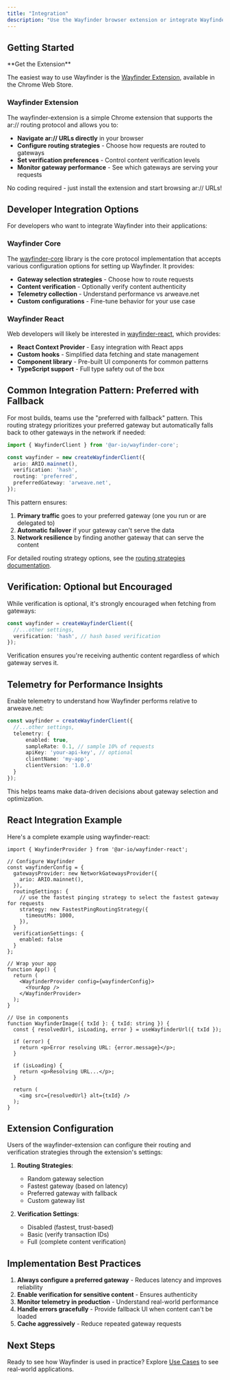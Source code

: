 ```yaml
---
title: "Integration"
description: "Use the Wayfinder browser extension or integrate Wayfinder libraries into your applications"
---
```


## Getting Started

<Callout type="tip">
**Get the Extension**

The easiest way to use Wayfinder is the [Wayfinder Extension](https://chromewebstore.google.com/detail/ario-wayfinder/hnhmeknhajanolcoihhkkaaimapnmgil?hl=en-US), available in the Chrome Web Store.
</Callout>

### Wayfinder Extension

The wayfinder-extension is a simple Chrome extension that supports the ar:// routing protocol and allows you to:

- **Navigate ar:// URLs directly** in your browser
- **Configure routing strategies** - Choose how requests are routed to gateways
- **Set verification preferences** - Control content verification levels
- **Monitor gateway performance** - See which gateways are serving your requests

No coding required - just install the extension and start browsing ar:// URLs!

## Developer Integration Options

For developers who want to integrate Wayfinder into their applications:

### Wayfinder Core

The [wayfinder-core](/sdks/wayfinder/wayfinder-core) library is the core protocol implementation that accepts various configuration options for setting up Wayfinder. It provides:

- **Gateway selection strategies** - Choose how to route requests
- **Content verification** - Optionally verify content authenticity
- **Telemetry collection** - Understand performance vs arweave.net
- **Custom configurations** - Fine-tune behavior for your use case

### Wayfinder React

Web developers will likely be interested in [wayfinder-react](/sdks/wayfinder/wayfinder-react), which provides:

- **React Context Provider** - Easy integration with React apps
- **Custom hooks** - Simplified data fetching and state management
- **Component library** - Pre-built UI components for common patterns
- **TypeScript support** - Full type safety out of the box

## Common Integration Pattern: Preferred with Fallback

For most builds, teams use the "preferred with fallback" pattern. This routing strategy prioritizes your preferred gateway but automatically falls back to other gateways in the network if needed:

```typescript
import { WayfinderClient } from '@ar-io/wayfinder-core';

const wayfinder = new createWayfinderClient({
  ario: ARIO.mainnet(),
  verification: 'hash',
  routing: 'preferred',
  preferredGateway: 'arweave.net',
});
```

This pattern ensures:
1. **Primary traffic** goes to your preferred gateway (one you run or are delegated to)
2. **Automatic failover** if your gateway can't serve the data
3. **Network resilience** by finding another gateway that can serve the content

For detailed routing strategy options, see the [routing strategies documentation](/sdks/wayfinder/wayfinder-core/preferredwithfallbackroutingstrategy).

## Verification: Optional but Encouraged

While verification is optional, it's strongly encouraged when fetching from gateways:

```typescript
const wayfinder = createWayfinderClient({
  //...other settings,
  verification: 'hash', // hash based verification
});
```

Verification ensures you're receiving authentic content regardless of which gateway serves it.

## Telemetry for Performance Insights

Enable telemetry to understand how Wayfinder performs relative to arweave.net:

```typescript
const wayfinder = createWayfinderClient({
  //...other settings,
  telemetry: {
      enabled: true,
      sampleRate: 0.1, // sample 10% of requests
      apiKey: 'your-api-key', // optional
      clientName: 'my-app',
      clientVersion: '1.0.0'
  }
});
```

This helps teams make data-driven decisions about gateway selection and optimization.

## React Integration Example

Here's a complete example using wayfinder-react:

```tsx
import { WayfinderProvider } from '@ar-io/wayfinder-react';

// Configure Wayfinder
const wayfinderConfig = {
  gatewaysProvider: new NetworkGatewaysProvider({
    ario: ARIO.mainnet(),
  }),
  routingSettings: {
    // use the fastest pinging strategy to select the fastest gateway for requests
    strategy: new FastestPingRoutingStrategy({
      timeoutMs: 1000,
    }),
  }
  verificationSettings: {
    enabled: false
  }
};

// Wrap your app
function App() {
  return (
    <WayfinderProvider config={wayfinderConfig}>
      <YourApp />
    </WayfinderProvider>
  );
}

// Use in components
function WayfinderImage({ txId }: { txId: string }) {
  const { resolvedUrl, isLoading, error } = useWayfinderUrl({ txId });

  if (error) {
    return <p>Error resolving URL: {error.message}</p>;
  }

  if (isLoading) {
    return <p>Resolving URL...</p>;
  }

  return (
    <img src={resolvedUrl} alt={txId} />
  );
}
```

## Extension Configuration

Users of the wayfinder-extension can configure their routing and verification strategies through the extension's settings:

1. **Routing Strategies**:
   - Random gateway selection
   - Fastest gateway (based on latency)
   - Preferred gateway with fallback
   - Custom gateway list

2. **Verification Settings**:
   - Disabled (fastest, trust-based)
   - Basic (verify transaction IDs)
   - Full (complete content verification)

## Implementation Best Practices

1. **Always configure a preferred gateway** - Reduces latency and improves reliability
2. **Enable verification for sensitive content** - Ensures authenticity
3. **Monitor telemetry in production** - Understand real-world performance
4. **Handle errors gracefully** - Provide fallback UI when content can't be loaded
5. **Cache aggressively** - Reduce repeated gateway requests

## Next Steps

Ready to see how Wayfinder is used in practice? Explore [Use Cases](/learn/wayfinder/use-cases) to see real-world applications.

